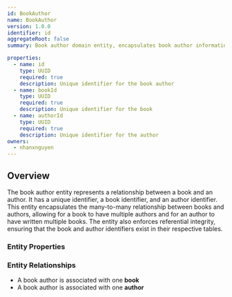 ```yaml
---
id: BookAuthor
name: BookAuthor
version: 1.0.0
identifier: id
aggregateRoot: false
summary: Book author domain entity, encapsulates book author information and business rules

properties:
  - name: id
    type: UUID
    required: true
    description: Unique identifier for the book author
  - name: bookId
    type: UUID
    required: true
    description: Unique identifier for the book
  - name: authorId
    type: UUID
    required: true
    description: Unique identifier for the author
owners:
  - nhanxnguyen
---
```


## Overview

The book author entity represents a relationship between a book and an author. It has a unique identifier, a book identifier, and an author identifier. This entity encapsulates the many-to-many relationship between books and authors, allowing for a book to have multiple authors and for an author to have written multiple books. The entity also enforces referential integrity, ensuring that the book and author identifiers exist in their respective tables.

### Entity Properties

<EntityPropertiesTable />

### Entity Relationships

- A book author is associated with one **book**
- A book author is associated with one **author**
